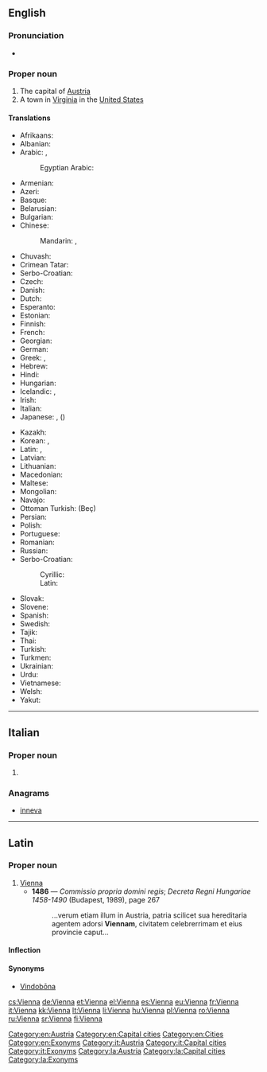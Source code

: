 ==English==
{{rfc-auto}}
{{wikipedia}}

===Pronunciation===
* {{IPA|/viˈɛnə/}}

===Proper noun===
{{en-proper noun}}

# The capital of [[Austria]]
# A town in [[Virginia]] in the [[United States]]

====Translations====
{{trans-top|capital of Austria}}
* Afrikaans: {{t-|af|Wene|xs=Afrikaans}}
* Albanian: {{t+|sq|Vjena|xs=Albanian}}
* Arabic: {{t-|ar|فيينا|f|tr=fiyanna, viyénna}}, {{t-|ar|ڤيينا|f|tr=viyénna}}
*: Egyptian Arabic: {{tø|arz|ڤيينا|f|tr=viyénna|sc=Arab}}
* Armenian: {{t-|hy|Վիեննա|tr=Vienna}}
* Azeri: {{t-|az|Vyana|xs=Azeri}}
* Basque: {{t+|eu|Viena}}
* Belarusian: {{t-|be|Вена|f|tr=Véna|xs=Belarusian}}
* Bulgarian: {{t-|bg|Виена|f|tr=Viéna}}
* Chinese:
*: Mandarin: {{t-|cmn|維也納|sc=Hani}}, {{t-|cmn|维也纳|tr=Wéiyěnà|sc=Hani}}
* Chuvash: {{tø|cv|Вена|tr=Vena|sc=Cyrl}}
* Crimean Tatar: {{tø|crh|Viyana}}
* Serbo-Croatian: {{t|sh|Beč|m}}
* Czech: {{t+|cs|Vídeň|f}}
* Danish: {{t|da|Wien}}
* Dutch: {{t-|nl|Wenen}}
* Esperanto: {{t-|eo|Vieno|xs=Esperanto}}
* Estonian: {{t+|et|Viin}}
* Finnish: {{t+|fi|Wien}}
* French: {{t+|fr|Vienne|f}}
* Georgian: {{t-|ka|ვენა|tr=vena|sc=Geor|xs=Georgian}}
* German: {{t+|de|Wien|n}}
* Greek: {{t+|el|Βιέννη|f|tr=Viénni}}, {{t+|el|Βιένη|f|tr=Viéni}}
* Hebrew: {{t-|he|וינה|f|tr=vīna}}
* Hindi: {{t-|hi|वियना|tr=viyanā|xs=Hindi}}
* Hungarian: {{t+|hu|Bécs}}
* Icelandic: {{t-|is|Vín|f}}, {{t-|is|Vínarborg|f}}
* Irish: {{t|ga|Vín|m}}
* Italian: {{t+|it|Vienna|f}}
* Japanese: {{t-|ja|ウィーン|tr=Wīn}}, ({{t-|ja|維納}})
{{trans-mid}}
* Kazakh: {{t-|kk|Вена|tr=Vena|sc=Cyrl|xs=Kazakh}}
* Korean: {{t-|ko|빈|tr=Bin}}, {{t-|ko|비엔나|tr=Bienna}}
* Latin: {{t-|la|Vienna|f}}, {{t+|la|Vindobona|f}}
* Latvian: {{t-|lv|Vīne|xs=Latvian}}
* Lithuanian: {{t+|lt|Viena|xs=Lithuanian}}
* Macedonian: {{t-|mk|Виена|f|tr=Viéna}}
* Maltese: {{t-|mt|Vjenna|f|xs=Maltese}}
* Mongolian: {{t-|mn|Вена|tr=Véna|sc=Cyrl|xs=Mongolian}}
* Navajo: {{tø|nv|Biin}}
* Ottoman Turkish: {{ota-Arab|[[بچ]]}} (Beç)
* Persian: {{t+|fa|وین|tr=Vin}}
* Polish: {{t+|pl|Wiedeń|m}}
* Portuguese: {{t-|pt|Viena|f}}
* Romanian: {{t+|ro|Viena|f}}
* Russian: {{t+|ru|Вена|f|tr=Véna}}
* Serbo-Croatian:
*: Cyrillic: {{t-|sh|Беч|m|alt=Бе̑ч|sc=Cyrl|xs=Serbo-Croatian}}
*: Latin: {{t-|sh|Beč|m|alt=Bȇč|xs=Serbo-Croatian}}
* Slovak: {{t-|sk|Viedeň|f}}
* Slovene: {{t+|sl|Dunaj|m}}
* Spanish: {{t+|es|Viena|f}}
* Swedish: {{t+|sv|Wien}}
* Tajik: {{t-|tg|Вена|tr=Vena|sc=Cyrl|xs=Tajik}}
* Thai: {{t-|th|เวียนนา|tr=wiannaa}}
* Turkish: {{t+|tr|Viyana}}
* Turkmen: {{t-|tk|Wena|xs=Turkmen}}
* Ukrainian: {{t-|uk|Відень|f|tr=Víden'|xs=Ukrainian}}
* Urdu: {{t-|ur|ویانا|tr=viyanā|xs=Urdu}}
* Vietnamese: {{t+|vi|Viên|xs=Vietnamese}}
* Welsh: {{t|cy|Fienna|m}}
* Yakut: {{tø|sah|Вена|tr=Vena|sc=Cyrl}}
{{trans-bottom}}

{{trans-top|in Virginia, USA}}
{{trans-mid}}
{{trans-bottom}}

[[Category:en:Austria]]
[[Category:en:Capital cities]]
[[Category:en:Cities]]
[[Category:en:Exonyms]]

----

==Italian==

===Proper noun===
{{it-proper noun|g=f}}

# {{l|en|Vienna}} {{gloss|capital of Austria}}

===Anagrams===
* [[inneva#Italian|inneva]]

[[Category:it:Austria]]
[[Category:it:Capital cities]]
[[Category:it:Exonyms]]

----

==Latin==

===Proper noun===
{{la-proper noun|Vienna|Viennae|Viennae|f|first}}

# [[#English|Vienna]]
#* '''1486''' — ''Commissio propria domini regis''; ''Decreta Regni Hungariae 1458-1490'' (Budapest, 1989), page 267
#*: ...verum etiam illum in Austria, patria scilicet sua hereditaria agentem adorsi '''Viennam''', civitatem celebrerrimam et eius provincie caput...

====Inflection====
{{la-decl-1st-loc|Vienn}}

====Synonyms====
* [[Vindobona|Vindobōna]]

[[Category:la:Austria]]
[[Category:la:Capital cities]]
[[Category:la:Exonyms]]

[[cs:Vienna]]
[[de:Vienna]]
[[et:Vienna]]
[[el:Vienna]]
[[es:Vienna]]
[[eu:Vienna]]
[[fr:Vienna]]
[[it:Vienna]]
[[kk:Vienna]]
[[lt:Vienna]]
[[li:Vienna]]
[[hu:Vienna]]
[[pl:Vienna]]
[[ro:Vienna]]
[[ru:Vienna]]
[[sr:Vienna]]
[[fi:Vienna]]